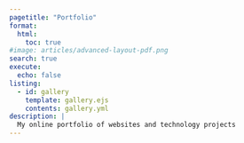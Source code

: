 ```yaml
---
pagetitle: "Portfolio"
format:
  html:
    toc: true
#image: articles/advanced-layout-pdf.png
search: true
execute:
  echo: false
listing:
  - id: gallery
    template: gallery.ejs
    contents: gallery.yml
description: |
  My online portfolio of websites and technology projects
---
```



```{=html}
<style>

#hero-banner {
  padding-top: 35px;
  background-color: rgb(237,243,249);
}

#quarto-content main { 
  margin-top: 0;
  padding-top: 0;
}


html {
  scroll-behavior: smooth;
}

.headline {
  font-size: 1.25em;
  font-weight: 300;
  padding-bottom: 1em;
}

.headline p {
  margin: 0;
  padding-bottom: 0.2rem;
}

.headline a {
  text-decoration: none;
}

.headline ul li {
  margin-bottom: 0.3em;
}

.carousel.card {
  padding-top: 2em;
}

.carousel img {
  width: 70%;
  margin-bottom: 110px;
}

.carousel-control-prev-icon, .carousel-control-next-icon {
  margin-bottom: 110px;
}

.carousel-caption {
  padding-top: 1em;
}

.touch {
  
}
</style>
```
